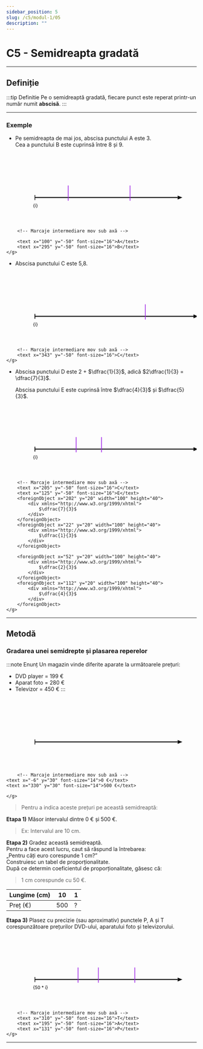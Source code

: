 ```yaml
---
sidebar_position: 5
slug: /c5/modul-1/05
description: ""
---
```


# C5 - Semidreapta gradată

---

## Definiție
:::tip Definitie
Pe o semidreaptă gradată, fiecare punct este reperat printr-un număr numit **abscisă**.
:::

---

### Exemple

- Pe semidreapta de mai jos, abscisa punctului A este 3.  
  Cea a punctului B este cuprinsă între 8 și 9.

<svg xmlns="http://www.w3.org/2000/svg" width="600" height="220" viewBox="0 0 600 220" role="img" aria-label="Dreaptă numerică cu sărituri 3 și zecimi până la 13,6">
  <!-- Axa principală -->
  <g transform="translate(90,140)">
    <line x1="0" y1="0" x2="450" y2="0" stroke="#111" stroke-width="3"/>
    <line x1="105" y1="-38" x2="105" y2="10" stroke="#9d20e6ff" stroke-width="2"/>
    <line x1="300" y1="-38" x2="300" y2="10" stroke="#9d20e6ff" stroke-width="2"/>
    <path d="M450,-6 L450,6 L465,0 Z" fill="#111"/>
    <!-- Repere 0–14 -->
    {Array.from({length:13}).map((_,i)=>(
      <g key={i} transform={`translate(${i*35},0)`}>
        <line x1="0" y1="-8" x2="0" y2="8" stroke="#111" stroke-width="2"/>
        <text x="-6" y="30" font-size="14">{i}</text>
      </g>
    ))}

        <!-- Marcaje intermediare mov sub axă -->

        <text x="100" y="-50" font-size="16">A</text>
        <text x="295" y="-50" font-size="16">B</text>
    </g>

</svg>


- Abscisa punctului C este 5,8.

<svg xmlns="http://www.w3.org/2000/svg" width="600" height="220" viewBox="0 0 600 220" role="img" aria-label="Dreaptă numerică cu sărituri 3 și zecimi până la 13,6">
  <!-- Axa principală -->
  <g transform="translate(90,140)">
    <line x1="0" y1="0" x2="600" y2="0" stroke="#111" stroke-width="3"/>
    <line x1="348" y1="-38" x2="348" y2="10" stroke="#9d20e6ff" stroke-width="2"/>
    <path d="M500,-6 L500,6 L515,0 Z" fill="#111"/>
    <!-- Repere 0–14 -->
    {Array.from({length:13}).map((_,i)=>(
      <g key={i} transform={`translate(${i*60},0)`}>
        <line x1="0" y1="-8" x2="0" y2="8" stroke="#111" stroke-width="2"/>
        <text x="-6" y="30" font-size="14">{i}</text>
      </g>
    ))}
    {Array.from({length:80}).map((_,i)=>(
      <g key={i} transform={`translate(${i*6},0)`}>
        <line x1="0" y1="-6" x2="0" y2="6" stroke="#111" stroke-width="2"/>
      </g>
    ))}

        <!-- Marcaje intermediare mov sub axă -->
        <text x="343" y="-50" font-size="16">C</text>
    </g>

</svg>

- Abscisa punctului D este 2 + $\dfrac{1}{3}$, adică $2\dfrac{1}{3} = \dfrac{7}{3}$.  

    Abscisa punctului E este cuprinsă între $\dfrac{4}{3}$ și $\dfrac{5}{3}$.

<svg xmlns="http://www.w3.org/2000/svg" width="600" height="220" viewBox="0 0 600 220" role="img" aria-label="Dreaptă numerică cu sărituri 3 și zecimi până la 13,6">
  <!-- Axa principală -->
  <g transform="translate(90,140)">
    <line x1="0" y1="0" x2="600" y2="0" stroke="#111" stroke-width="3"/>
    <line x1="210" y1="-38" x2="210" y2="10" stroke="#9d20e6ff" stroke-width="2"/>
    <line x1="130" y1="-38" x2="130" y2="10" stroke="#9d20e6ff" stroke-width="2"/>
    <path d="M500,-6 L500,6 L515,0 Z" fill="#111"/>
    <!-- Repere 0–14 -->
    {Array.from({length:6}).map((_,i)=>(
      <g key={i} transform={`translate(${i*90},0)`}>
        <line x1="0" y1="-8" x2="0" y2="8" stroke="#111" stroke-width="2"/>
        <text x="-6" y="30" font-size="14">{i}</text>
      </g>
    ))}
    {Array.from({length:15}).map((_,i)=>(
      <g key={i} transform={`translate(${i*30},0)`}>
        <line x1="0" y1="-6" x2="0" y2="6" stroke="#111" stroke-width="2"/>
      </g>
    ))}

        <!-- Marcaje intermediare mov sub axă -->
        <text x="205" y="-50" font-size="16">C</text>
        <text x="125" y="-50" font-size="16">E</text>
        <foreignObject x="202" y="20" width="100" height="40">
            <div xmlns="http://www.w3.org/1999/xhtml">
                $\dfrac{7}{3}$
            </div>
        </foreignObject>
        <foreignObject x="22" y="20" width="100" height="40">
            <div xmlns="http://www.w3.org/1999/xhtml">
                $\dfrac{1}{3}$
            </div>
        </foreignObject>

        <foreignObject x="52" y="20" width="100" height="40">
            <div xmlns="http://www.w3.org/1999/xhtml">
                $\dfrac{2}{3}$
            </div>
        </foreignObject>
        <foreignObject x="112" y="20" width="100" height="40">
            <div xmlns="http://www.w3.org/1999/xhtml">
                $\dfrac{4}{3}$
            </div>
        </foreignObject>
    </g>

</svg>

---

## Metodă

### Gradarea unei semidrepte și plasarea reperelor

:::note Enunț
Un magazin vinde diferite aparate la următoarele prețuri:
- DVD player = 199 €
- Aparat foto = 280 €
- Televizor = 450 €
:::

<svg xmlns="http://www.w3.org/2000/svg" width="600" height="220" viewBox="0 0 600 220" role="img" aria-label="Dreaptă numerică cu sărituri 3 și zecimi până la 13,6">
  <!-- Axa principală -->
  <g transform="translate(90,140)">
    <line x1="0" y1="0" x2="450" y2="0" stroke="#111" stroke-width="3"/>
    <path d="M450,-6 L450,6 L465,0 Z" fill="#111"/>
    <!-- Repere 0–14 -->
    {Array.from({length:2}).map((_,i)=>(
      <g key={i} transform={`translate(${i*350},0)`}>
        <line x1="0" y1="-8" x2="0" y2="8" stroke="#111" stroke-width="2"/>
      </g>
    ))}

        <!-- Marcaje intermediare mov sub axă -->
    <text x="-6" y="30" font-size="14">0 €</text>
    <text x="330" y="30" font-size="14">500 €</text>

    </g>

</svg>

> Pentru a indica aceste prețuri pe această semidreaptă:

**Etapa 1)** Măsor intervalul dintre 0 € și 500 €.
>Ex: Intervalul are 10 cm.

**Etapa 2)** Gradez această semidreaptă.  
   Pentru a face acest lucru, caut să răspund la întrebarea:  
   „Pentru câți euro corespunde 1 cm?”  
   Construiesc un tabel de proporționalitate.  
   După ce determin coeficientul de proporționalitate, găsesc că:  
   > 1 cm corespunde cu 50 €.

   | Lungime (cm) | 10 | 1 |
   |--------------|----|---|
   | Preț (€)     |500 | ? |

**Etapa 3)** Plasez cu precizie (sau aproximativ) punctele P, A și T corespunzătoare prețurilor DVD-ului, aparatului foto și televizorului.

<svg xmlns="http://www.w3.org/2000/svg" width="600" height="220" viewBox="0 0 600 220" role="img" aria-label="Dreaptă numerică cu sărituri 3 și zecimi până la 13,6">
  <!-- Axa principală -->
  <g transform="translate(90,140)">
    <line x1="0" y1="0" x2="450" y2="0" stroke="#111" stroke-width="3"/>
    <line x1="315" y1="-38" x2="315" y2="10" stroke="#9d20e6ff" stroke-width="2"/>
    <line x1="200" y1="-38" x2="200" y2="10" stroke="#9d20e6ff" stroke-width="2"/>
    <line x1="136" y1="-38" x2="136" y2="10" stroke="#9d20e6ff" stroke-width="2"/>
    <path d="M450,-6 L450,6 L465,0 Z" fill="#111"/>
    <!-- Repere 0–14 -->
    {Array.from({length:11}).map((_,i)=>(
      <g key={i} transform={`translate(${i*35},0)`}>
        <line x1="0" y1="-8" x2="0" y2="8" stroke="#111" stroke-width="2"/>
        <text x="-6" y="30" font-size="14">{50 * i}</text>
      </g>
    ))}

        <!-- Marcaje intermediare mov sub axă -->
        <text x="310" y="-50" font-size="16">T</text>
        <text x="195" y="-50" font-size="16">A</text>
        <text x="131" y="-50" font-size="16">P</text>
    </g>

</svg>

---
